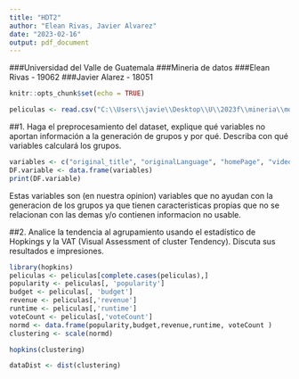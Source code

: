 ```yaml
---
title: "HDT2"
author: "Elean Rivas, Javier Alvarez"
date: "2023-02-16"
output: pdf_document
---
```


###Universidad del Valle de Guatemala
###Mineria de datos
###Elean Rivas - 19062
###Javier Alarez - 18051

```r
knitr::opts_chunk$set(echo = TRUE)
```

```r
peliculas <- read.csv("C:\\Users\\javie\\Desktop\\U\\2023f\\mineria\\movies.csv")
```
##1. Haga el preprocesamiento del dataset, explique qué variables no aportan información a la generación de grupos y por qué. Describa con qué variables calculará los grupos. 
```r
variables <- c("original_title", "originalLanguage", "homePage", "video", "actorsCharacter")
DF.variable <- data.frame(variables)
print(DF.variable)

```
Estas variables son (en nuestra opinion) variables que no ayudan con la generacion de los grupos ya que tienen caracteristicas propias que no se relacionan con las demas y/o contienen informacion no usable.

##2. Analice la tendencia al agrupamiento usando el estadístico de Hopkings y la VAT (Visual Assessment of cluster Tendency). Discuta sus resultados e impresiones. 

```r
library(hopkins)
peliculas <- peliculas[complete.cases(peliculas),]
popularity <- peliculas[, 'popularity']
budget <- peliculas[, 'budget']
revenue <- peliculas[,'revenue']
runtime <- peliculas[,'runtime']
voteCount <- peliculas[,'voteCount']
normd <- data.frame(popularity,budget,revenue,runtime, voteCount )
clustering <- scale(normd)

hopkins(clustering)

dataDist <- dist(clustering)
```
